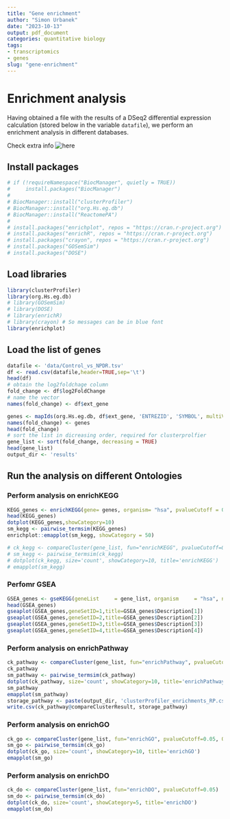 ```yaml
---
title: "Gene enrichment"
author: "Simon Urbanek"
date: "2023-10-13"
output: pdf_document
categories: quantitative biology
tags:
- transcriptomics
- genes
slug: "gene-enrichment"
---
```


# Enrichment analysis

Having obtained a file with the results of a DSeq2 differential expression calculation (stored below in the variable `datafile`), we perform an enrichment analysis in different databases.

Check extra info ![here](https://rpubs.com/Alexis22/ClusterProfiler)

## Install packages

```r

# if (!requireNamespace("BiocManager", quietly = TRUE))
#     install.packages("BiocManager")
# 
# BiocManager::install("clusterProfiler")
# BiocManager::install("org.Hs.eg.db")
# BiocManager::install("ReactomePA")
# 
# install.packages("enrichplot", repos = "https://cran.r-project.org")
# install.packages("enrichR", repos = "https://cran.r-project.org")
# install.packages("crayon", repos = "https://cran.r-project.org")
# install.packages("GOSemSim")
# install.packages("DOSE")

```
## Load libraries
```r

library(clusterProfiler)
library(org.Hs.eg.db)
# library(GOSemSim)
# library(DOSE)
# library(enrichR)
# library(crayon) # So messages can be in blue font
library(enrichplot)
```
## Load the list of genes
```r
datafile <- 'data/Control_vs_NPDR.tsv'
df <- read.csv(datafile,header=TRUE,sep='\t')
head(df)
# obtain the log2foldchage column
fold_change <- df$log2FoldChange
# name the vector
names(fold_change) <- df$ext_gene

genes <- mapIds(org.Hs.eg.db, df$ext_gene, 'ENTREZID', 'SYMBOL', multiVals = "first")
names(fold_change) <- genes
head(fold_change)
# sort the list in dicreasing order, required for clusterprolfier
gene_list <- sort(fold_change, decreasing = TRUE)
head(gene_list)
output_dir <- 'results'
```


## Run the analysis on different Ontologies

### Perform analysis on enrichKEGG
```r
KEGG_genes <- enrichKEGG(gene= genes, organism= "hsa", pvalueCutoff = 0.05)
head(KEGG_genes)
dotplot(KEGG_genes,showCategory=10)
sm_kegg <- pairwise_termsim(KEGG_genes)
enrichplot::emapplot(sm_kegg, showCategory = 50)
```

```r
# ck_kegg <- compareCluster(gene_list, fun="enrichKEGG", pvalueCutoff=0.05)
# sm_kegg <- pairwise_termsim(ck_kegg)
# dotplot(ck_kegg, size='count', showCategory=10, title='enrichKEGG')
# emapplot(sm_kegg)
```

### Perfomr GSEA

```r
GSEA_genes <- gseKEGG(geneList     = gene_list, organism     = "hsa", nPerm= 1000,         minGSSize    = 10, pvalueCutoff = 1, verbose      = FALSE)
head(GSEA_genes)
gseaplot(GSEA_genes,geneSetID=1,title=GSEA_genes$Description[1])
gseaplot(GSEA_genes,geneSetID=2,title=GSEA_genes$Description[2])
gseaplot(GSEA_genes,geneSetID=3,title=GSEA_genes$Description[3])
gseaplot(GSEA_genes,geneSetID=4,title=GSEA_genes$Description[4])
```

### Perform analysis on enrichPathway


```r
ck_pathway <- compareCluster(gene_list, fun="enrichPathway", pvalueCutoff=0.05)
ck_pathway
sm_pathway <- pairwise_termsim(ck_pathway)
dotplot(ck_pathway, size='count', showCategory=10, title='enrichPathway')
sm_pathway
emapplot(sm_pathway)
storage_pathway <- paste(output_dir, 'clusterProfiler_enrichments_RP.csv', sep='/')
write.csv(ck_pathway@compareClusterResult, storage_pathway)
```

### Perform analysis on enrichGO
```r
ck_go <- compareCluster(gene_list, fun="enrichGO", pvalueCutoff=0.05, OrgDb=org.Hs.eg.db)
sm_go <- pairwise_termsim(ck_go)
dotplot(ck_go, size='count', showCategory=10, title='enrichGO')
emapplot(sm_go)
```


### Perform analysis on enrichDO
```r
ck_do <- compareCluster(gene_list, fun="enrichDO", pvalueCutoff=0.05)
sm_do <- pairwise_termsim(ck_do)
dotplot(ck_do, size='count', showCategory=5, title='enrichDO')
emapplot(sm_do)
```